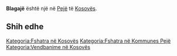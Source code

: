 {{Fshat në 
 | Emri                = Blagajë
 | EmriAlt                = 
 | NAME_SHORT_FORM=      
 | NAME_GENERIC=      
 | NAME_SORT_NAME_RO=      BLAGAJE
 | FULL_NAME_RO = Blagajë
 | FULL_NAME_ND_RO=Blagaje
 | SORT_NAME_RG=BLAGAJE
 | FULL_NAME_RG=Blagajë
 | FULL_NAME_ND_RG=Blagaje
 | SRP_NAME_SHORT_FORM=      
 | SRP_NAME_GENERIC=      
 | SRP_NAME_SORT_NAME_RO=      
 | SRP_FULL_NAME_RO = 
 | SRP_FULL_NAME_ND_RO=
 | SRP_SORT_NAME_RG=
 | SRP_FULL_NAME_RG=
 | SRP_FULL_NAME_ND_RG=
 | Emri (Rasa dhanore) = 
 | Figura              = 
 | Shteti              = Kosovo
 | Komuna              = Pejë
 | Kodi postar         = 
 | Sipërfaqja          = 

 | Popullsia           = 

 | Regj. i popullsisë  = 
 | Dend. e popullsisë  = 
 | Faqja zyrtare       = 
 <!--- Koordinatat ----> 
 | Gjerësia            = 42.665278
 | Gjatësia            = 20.357222
 | Lartësia            = 
}}
'''Blagajë''' është një [[]] në [[Pejë]] të [[Kosovës]].

<!-- == Gjeografia == -->
<!-- == Historia == -->
<!-- == Demografia == -->
== Shih edhe ==
{{Komuna Pejë}}
{{Kosovo-Administrata-Cung}}

[[Kategoria:Fshatra në Kosovës]]
[[Kategoria:Fshatra në Kommunes Pejë]]
[[Kategoria:Vendbanime në Kosovës]]